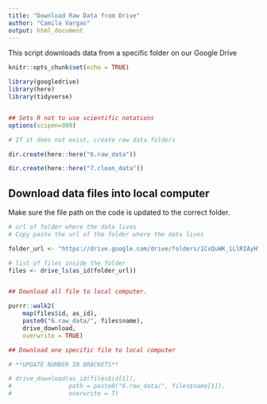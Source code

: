 ```yaml
---
title: "Download Raw Data from Drive"
author: "Camila Vargas"
output: html_document
---
```


This script downloads data from a specific folder on our Google Drive

```r
knitr::opts_chunk$set(echo = TRUE)

library(googledrive)
library(here)
library(tidyverse)


## Sets R not to use scientific notations
options(scipen=999) 

# If it does not exist, create raw data folders 

dir.create(here::here("6.raw_data"))

dir.create(here::here("7.clean_data"))


```

## Download data files into local computer

Make sure the file path on the code is updated to the correct folder.


```r
# url of folder where the data lives
# Copy paste the url of the folder where the data lives

folder_url <- "https://drive.google.com/drive/folders/1CxQuWK_1LlRIAyH732J0285ztGJpI0d2"

# list of files inside the folder
files <- drive_ls(as_id(folder_url))


## Download all file to local computer. 

purrr::walk2(
    map(files$id, as_id),
    paste0("6.raw_data/", files$name),
    drive_download,
    overwrite = TRUE)

## Download one specific file to local computer

# **UPDATE NUMBER IN BRACKETS**

# drive_download(as_id(files$id[1]),
#                path = paste0("6.raw_data/", files$name[1]),
#                overwrite = T)

```

